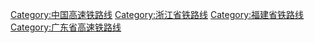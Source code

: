 [[Category:中国高速铁路线|Category:中国高速铁路线]]
[[Category:浙江省铁路线|Category:浙江省铁路线]]
[[Category:福建省铁路线|Category:福建省铁路线]]
[[Category:广东省高速铁路线|Category:广东省高速铁路线]]